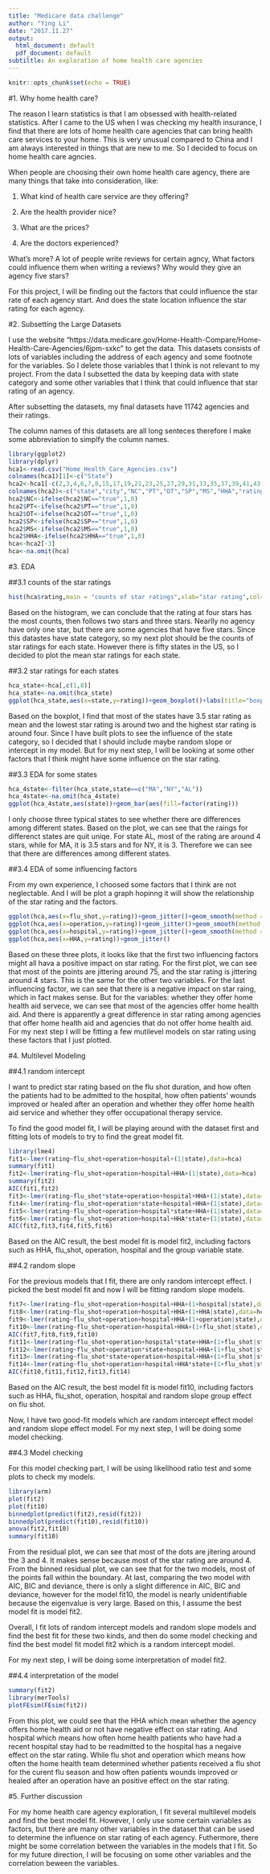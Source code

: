 ---
title: "Medicare data challenge"
author: "Ying Li"
date: "2017.11.27"
output:
  html_document: default
  pdf_document: default
subtiltle: An exploration of home health care agencies
---

```{r setup, include=FALSE,warning=FALSE}
knitr::opts_chunk$set(echo = TRUE)
```
#1. Why home health care?

The reason I learn statistics is that I am obsessed with health-related statistics. After I came to the US when I was checking my health insurance, I find that there are lots of home health care agencies that can bring health care services to your home. This is very unusual compared to China and I am always interested in things that are new to me. So I decided to focus on home health care agncies.

When people are choosing their own home health care agency, there are many things that take into consideration, like:

1. What kind of health care service are they offering?

2. Are the health provider nice?

3. What are the prices?

4. Are the doctors experienced?


What's more? A lot of people write reviews for certain agncy, What factors could influence them when writing a reviews? Why would they give an agency five stars?

For this project, I will be finding out the factors that could influence the star rate of each agency start. And does the state location influence the star rating for each agency.


#2. Subsetting the Large Datasets

I use the website "https://data.medicare.gov/Home-Health-Compare/Home-Health-Care-Agencies/6jpm-sxkc" to get the data. This datasets consists of lots of variables including the address of each agency and some footnote for the variables. So I delete those variables that I think is not relevant to my project. From the data I subsetted the data by keeping data with state category and some other variables that I think that could influence that star rating of an agency.

After subsetting the datasets, my final datasets have 11742 agencies and their ratings.

The column names of this datasets are all long senteces therefore I make some abbreviation to simplfy the column names.


```{r,warning=FALSE}
library(ggplot2)
library(dplyr)
hca1<-read.csv("Home_Health_Care_Agencies.csv")
colnames(hca1)[1]<-c("State")
hca2<-hca1[-c(2,3,4,6,7,8,15,17,19,21,23,25,27,29,31,33,35,37,39,41,43,45,47,49,50,51,52,53,54)]
colnames(hca2)<-c("state","city","NC","PT","OT","SP","MS","HHA","rating","begin_care","teach_drug","falling","depression","flu_shot","pneu_vac","foot_care","walking","bed","bathing","pain","breath","operation","take_drug","hospital","ER")
hca2$NC<-ifelse(hca2$NC=="true",1,0)
hca2$PT<-ifelse(hca2$PT=="true",1,0)
hca2$OT<-ifelse(hca2$OT=="true",1,0)
hca2$SP<-ifelse(hca2$SP=="true",1,0)
hca2$MS<-ifelse(hca2$MS=="true",1,0)
hca2$HHA<-ifelse(hca2$HHA=="true",1,0)
hca<-hca2[-3]
hca<-na.omit(hca)
```

#3. EDA

##3.1 counts of the star ratings

```{r,warning=FALSE}
hist(hca$rating,main = "counts of star ratings",xlab="star rating",col="pink",border = "blue")
```

Based on the histogram, we can conclude that the rating at four stars has the most counts, then follows two stars and three stars. Nearlly no agency have only one star, but there are some agencies that have five stars. Since this datastes have state category, so my next plot should be the counts of star ratings for each state. However there is fifty states in the US, so I decided to plot the mean star ratings for each state.

##3.2 star ratings for each states

```{r,warning=FALSE}
hca_state<-hca[,c(1,8)]
hca_state<-na.omit(hca_state)
ggplot(hca_state,aes(x=state,y=rating))+geom_boxplot()+labs(title="boxplot fo the rating of each group",x="state",y="rating")+theme(axis.text.x = element_text(angle = 90, hjust = 1))
```

Based on the boxplot, I find that most of the states have 3.5 star rating as mean and the lowest star rating is around two and the highest star rating is around four. Since I have built plots to see the influence of the state category, so I decided that I should include maybe random slope or intercept in my model. But for my next step, I will be looking at some other factors that I think might have some influence on the star rating.

##3.3 EDA for some states 

```{r}
hca_4state<-filter(hca_state,state==c("MA","NY","AL"))
hca_4state<-na.omit(hca_4state)
ggplot(hca_4state,aes(state))+geom_bar(aes(fill=factor(rating)))
```

I only choose three typical states to see whether there are differences among different states. Based on the plot, we can see that the raings for differenct states are quit uniqe. For state AL, most of the rating are around 4 stars, while for MA, it is 3.5 stars and for NY, it is 3. Therefore we can see that there are differences among different states.

##3.4 EDA of some influencing factors

From my own experience, I choosed some factors that I think are not neglectable. And I will be plot a graph hopinng it will show the relationship of the star rating and the factors.
```{r,warning=FALSE}
ggplot(hca,aes(x=flu_shot,y=rating))+geom_jitter()+geom_smooth(method = "lm")
ggplot(hca,aes(x=operation,y=rating))+geom_jitter()+geom_smooth(method = "lm")
ggplot(hca,aes(x=hospital,y=rating))+geom_jitter()+geom_smooth(method = "lm")
ggplot(hca,aes(x=HHA,y=rating))+geom_jitter()
```

Based on these three plots, it looks like that the first two influencing factors might all hava a positive impact on star rating. For the first plot, we can see that most of the points are jittering around 75, and the star rating is jittering around 4 stars. This is the same for the other two variables. For the last influencing factor, we can see that there is a negative impact on star raing, which in fact makes sense. But for the variables: whether they offer home health aid servece, we can see that most of the agencies offer home health aid. And there is apparently a great difference in star rating among agencies that offer home health aid and agencies that do not offer home health aid. For my next step I will be fitting a few mutilevel models on star rating using these factors that I just plotted.

#4. Multilevel Modeling

##4.1 random intercept

I want to predict star rating based on the flu shot duration, and how often the patients had to be admitted to the hospital, how often patients' wounds improved or healed after an operation and whether they offer home health aid service and whether they offer occupational therapy service.

To find the good model fit, I will be playing around with the dataset first and fitting lots of models to try to find the great model fit.

```{r,warning=FALSE}
library(lme4)
fit1<-lmer(rating~flu_shot+operation+hospital+(1|state),data=hca)
summary(fit1)
fit2<-lmer(rating~flu_shot+operation+hospital+HHA+(1|state),data=hca)
summary(fit2)
AIC(fit1,fit2)
fit3<-lmer(rating~flu_shot*state+operation+hospital+HHA+(1|state),data=hca)
fit4<-lmer(rating~flu_shot+operation*state+hospital+HHA+(1|state),data=hca)
fit5<-lmer(rating~flu_shot+operation+hospital*state+HHA+(1|state),data=hca)
fit6<-lmer(rating~flu_shot+operation+hospital+HHA*state+(1|state),data=hca)
AIC(fit2,fit3,fit4,fit5,fit6)
```

Based on the AIC result, the best model fit is model fit2, including factors such as HHA, flu_shot, operation, hospital and the group variable state.

##4.2 random slope

For the previous models that I fit, there are only random intercept effect. I picked the best model fit and now I will be fitting random slope models.

```{r,warning=FALSE}
fit7<-lmer(rating~flu_shot+operation+hospital+HHA+(1+hospital|state),data=hca)
fit8<-lmer(rating~flu_shot+operation+hospital+HHA+(1+HHA|state),data=hca)
fit9<-lmer(rating~flu_shot+operation+hospital+HHA+(1+operation|state),data=hca)
fit10<-lmer(rating~flu_shot+operation+hospital+HHA+(1+flu_shot|state),data=hca)
AIC(fit7,fit8,fit9,fit10)
fit11<-lmer(rating~flu_shot+operation+hospital*state+HHA+(1+flu_shot|state),data=hca)
fit12<-lmer(rating~flu_shot+operation*state+hospital+HHA+(1+flu_shot|state),data=hca)
fit13<-lmer(rating~flu_shot*state+operation+hospital+HHA+(1+flu_shot|state),data=hca)
fit14<-lmer(rating~flu_shot+operation+hospital+HHA*state+(1+flu_shot|state),data=hca)
AIC(fit10,fit11,fit12,fit13,fit14)

```

Based on the AIC result, the best model fit is model fit10, including factors such as HHA, flu_shot, operation, hospital and random slope group effect on flu shot.

Now, I have two good-fit models which are random intercept effect model and random slope effect model. For my next step, I will be doing some model checking.

##4.3 Model checking

For this model checking part, I will be using likelihood ratio test and some plots to check my models.

```{r,warning=FALSE}
library(arm)
plot(fit2)
plot(fit10)
binnedplot(predict(fit2),resid(fit2))
binnedplot(predict(fit10),resid(fit10))
anova(fit2,fit10)
summary(fit10)
```

From the residual plot, we can see that most of the dots are jitering around the 3 and 4. It makes sense because most of the star rating are around 4. From the binned residual plot, we can see that for the two models, most of the points fall within the boundary. At last, comparing the two model with AIC, BIC and deviance, there is only a slight difference in AIC, BIC and deviance, however for the model fit10, the model is nearly unidentifiable because the eigenvalue is very large.
Based on this, I assume the best model fit is model fit2.

Overall, I fit lots of random intercept models and random slope models and find the best fit for these two kinds, and then do some model checking and find the best model fit model fit2 which is a random intercept model.

For my next step, I will be doing some interpretation of model fit2.

##4.4 interpretation of the model

```{r,warning=FALSE}
summary(fit2)
library(merTools)
plotFEsim(FEsim(fit2))

```

From this plot, we could see that the HHA which mean whether the agency offers home health aid or not have negative effect on star rating. And hospital which means how often home health patients who have had a recent hospital stay had to be readmitted to the hospital has a negaive effect on the star rating. While flu shot and operation which means how often the home health team determined whether patients received a flu shot for the curent flu season and how often patients wounds improved or healed after an operation have an positive effect on the star rating.

#5. Further discussion

For my home health care agency exploration, I fit several multilevel models and find the best model fit. However, I only use some certain variables as factors, but there are many other variables in the dataset that can be used to determine the influence on star rating of each agency. Futhermore, there might be some correlation between the variables in the models that I fit. So for my future direction, I will be focusing on some other variables and the correlation beween the variables.




